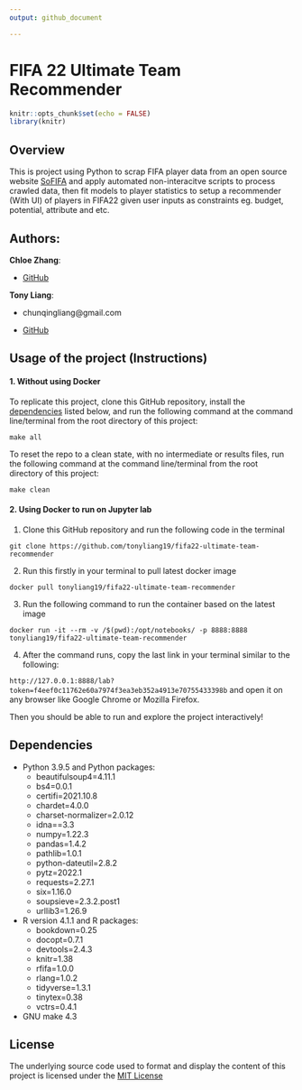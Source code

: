 ```yaml
---
output: github_document

---
```


# FIFA 22 Ultimate Team Recommender

```r
knitr::opts_chunk$set(echo = FALSE)
library(knitr)
```

## Overview
This is project using Python to scrap FIFA player data from an open source website [SoFIFA](https://sofifa.com/) and apply automated non-interacitve scripts to process crawled data, then fit models to player statistics to setup a recommender (With UI) of players in FIFA22 given user inputs as constraints eg. budget, potential, attribute and etc.

## Authors:

__Chloe Zhang__:

* [GitHub](https://github.com/ZiyueChloeZhang)

__Tony Liang__:

* chunqingliang@gmail.com

* [GitHub](https://github.com/tonyliang19)

## Usage of the project (Instructions)


#### 1. Without using Docker

To replicate this project, clone this GitHub repository, install the [dependencies](#dependencies) listed below, and run the following command at the command line/terminal from the root directory of this project:

    make all

To reset the repo to a clean state, with no intermediate or results
files, run the following command at the command line/terminal from the
root directory of this project:

    make clean

#### 2. Using Docker to run on Jupyter lab
1) Clone this GitHub repository and run the following code in the terminal

``` git clone https://github.com/tonyliang19/fifa22-ultimate-team-recommender ```

2) Run this firstly in your terminal to pull latest docker image

```docker pull tonyliang19/fifa22-ultimate-team-recommender```

3) Run the following command to run the container based on the latest image

``` docker run -it --rm -v /$(pwd):/opt/notebooks/ -p 8888:8888 tonyliang19/fifa22-ultimate-team-recommender ```

4) After the command runs, copy the last link in your terminal similar to the following:

```  http://127.0.0.1:8888/lab?token=f4eef0c11762e60a7974f3ea3eb352a4913e70755433398b ``` and open it on any browser like Google Chrome or Mozilla Firefox.


Then you should be able to run and explore the project interactively!



## Dependencies

-   Python 3.9.5 and Python packages:
    -   beautifulsoup4=4.11.1
    -   bs4=0.0.1
    -   certifi=2021.10.8
    -   chardet=4.0.0
    -   charset-normalizer=2.0.12
    -   idna==3.3
    -   numpy=1.22.3
    -   pandas=1.4.2
    -   pathlib=1.0.1
    -   python-dateutil=2.8.2
    -   pytz=2022.1
    -   requests=2.27.1
    -   six=1.16.0
    -   soupsieve=2.3.2.post1
    -   urllib3=1.26.9
-   R version 4.1.1 and R packages:
    -   bookdown=0.25
    -   docopt=0.7.1
    -   devtools=2.4.3
    -   knitr=1.38
    -   rfifa=1.0.0
    -   rlang=1.0.2
    -   tidyverse=1.3.1
    -   tinytex=0.38
    -   vctrs=0.4.1
-   GNU make 4.3

## License

The underlying source code used to format and display the content of this project is licensed under the [MIT License](LICENSE)
